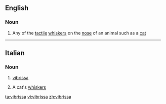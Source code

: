 ==English==

===Noun===
{{wikipedia}}
{{en-noun|vibrissae}}

# Any of the [[tactile]] [[whisker]]s on the [[nose]] of an animal such as a [[cat]]

----

==Italian==

===Noun===
{{it-noun|vibriss|f|a|e}}

# [[#English|vibrissa]]
# {{in plural|lang=it}} A cat's [[whiskers]]

[[ta:vibrissa]]
[[vi:vibrissa]]
[[zh:vibrissa]]